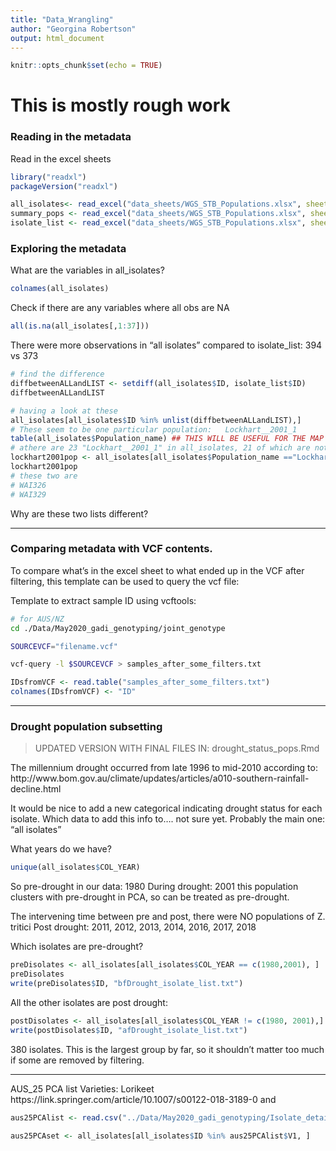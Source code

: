 ```yaml
---
title: "Data_Wrangling"
author: "Georgina Robertson"
output: html_document
---
```


```r
knitr::opts_chunk$set(echo = TRUE)
```
# This is mostly rough work

### Reading in the metadata

Read in the excel sheets
```r
library("readxl")
packageVersion("readxl")
```
```r
all_isolates<- read_excel("data_sheets/WGS_STB_Populations.xlsx", sheet = 1)
summary_pops <- read_excel("data_sheets/WGS_STB_Populations.xlsx", sheet = 2)
isolate_list <- read_excel("data_sheets/WGS_STB_Populations.xlsx", sheet = 3)
```
### Exploring the metadata

What are the variables in all_isolates?
```r
colnames(all_isolates)
```
Check if there are any variables where all obs are NA
```r
all(is.na(all_isolates[,1:37]))
```

There were more observations in "all isolates" compared to isolate_list: 394 vs 373
```r
# find the difference
diffbetweenALLandLIST <- setdiff(all_isolates$ID, isolate_list$ID)
diffbetweenALLandLIST
```
```r
# having a look at these
all_isolates[all_isolates$ID %in% unlist(diffbetweenALLandLIST),]
# These seem to be one particular population: 	Lockhart__2001_1
table(all_isolates$Population_name) ## THIS WILL BE USEFUL FOR THE MAP
# athere are 23 "Lockhart__2001_1" in all_isolates, 21 of which are not in "isolate_details"
lockhart2001pop <- all_isolates[all_isolates$Population_name =="Lockhart__2001_1", 2]
lockhart2001pop
# these two are
# WAI326				
# WAI329
```
Why are these two lists different?

____________________________________________________________________________
### Comparing metadata with VCF contents.

To compare what's in the excel sheet to what ended up in the VCF after filtering, this template can be used to query the vcf file:

Template to extract sample ID using vcftools:
```bash
# for AUS/NZ
cd ./Data/May2020_gadi_genotyping/joint_genotype

SOURCEVCF="filename.vcf" 

vcf-query -l $SOURCEVCF > samples_after_some_filters.txt
```

```r
IDsfromVCF <- read.table("samples_after_some_filters.txt")
colnames(IDsfromVCF) <- "ID"
```

_____________________________________________________________________________
### Drought population subsetting

> UPDATED VERSION WITH FINAL FILES IN:
  drought_status_pops.Rmd

The millennium drought occurred from late 1996 to mid-2010 according to:
http://www.bom.gov.au/climate/updates/articles/a010-southern-rainfall-decline.html

It would be nice to add a new categorical indicating drought status for each isolate.  Which data to add this info to.... not sure yet. Probably the main one: "all isolates"

What years do we have?
```r
unique(all_isolates$COL_YEAR)
```
So pre-drought in our data: 1980
During drought: 2001 **
** this population clusters with pre-drought in PCA, so can be treated as pre-drought.

The intervening time between pre and post, there were NO populations of Z. tritici
Post drought: 2011, 2012, 2013, 2014, 2016, 2017, 2018

Which isolates are pre-drought?
```r
preDisolates <- all_isolates[all_isolates$COL_YEAR == c(1980,2001), ]
preDisolates
write(preDisolates$ID, "bfDrought_isolate_list.txt")
```

All the other isolates are post drought:

```r
postDisolates <- all_isolates[all_isolates$COL_YEAR != c(1980, 2001),]
write(postDisolates$ID, "afDrought_isolate_list.txt")
```

380 isolates. This is the largest group by far, so it shouldn't matter too much if some are removed by filtering.

__________________________________________________________________________________

AUS_25 PCA list
Varieties: Lorikeet https://link.springer.com/article/10.1007/s00122-018-3189-0 and 
```r
aus25PCAlist <- read.csv("../Data/May2020_gadi_genotyping/Isolate_details/avrstb19.keep", sep = "", header = F)

aus25PCAset <- all_isolates[all_isolates$ID %in% aus25PCAlist$V1, ]
```



